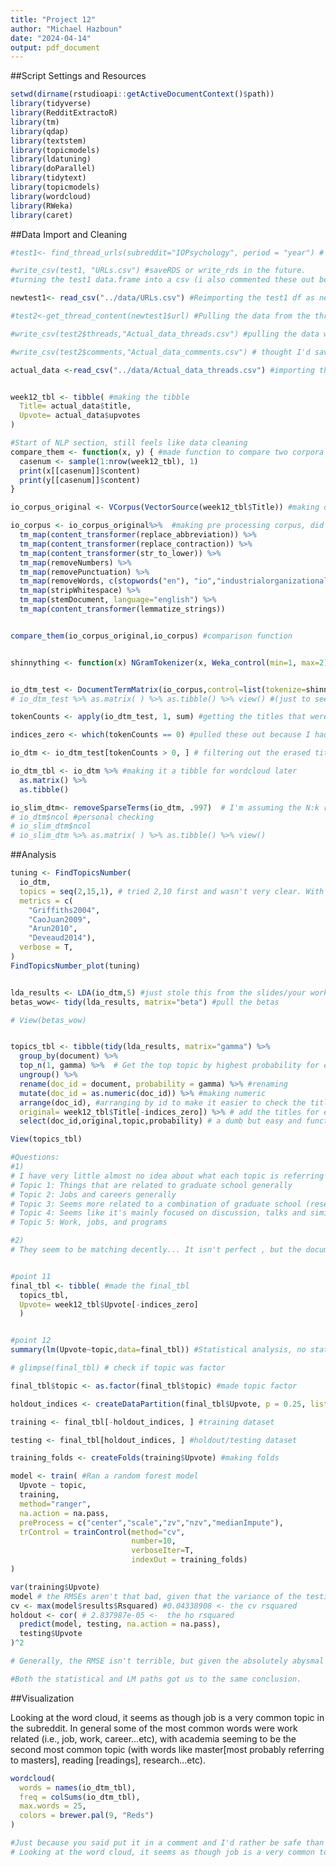```yaml
---
title: "Project 12"
author: "Michael Hazboun"
date: "2024-04-14"
output: pdf_document
---
```


##Script Settings and Resources
```r
setwd(dirname(rstudioapi::getActiveDocumentContext()$path))
library(tidyverse)
library(RedditExtractoR)
library(tm)
library(qdap)
library(textstem)
library(topicmodels)
library(ldatuning)
library(doParallel)
library(tidytext)
library(topicmodels)
library(wordcloud)
library(RWeka)
library(caret)
```

##Data Import and Cleaning
```r
#test1<- find_thread_urls(subreddit="IOPsychology", period = "year") # you said I don't need to add the sort by new, so pls don't take point away  # Used Reddit extractor to pull the URLs to the reddit threads in the IOPsychology subreddit, over the past year, and it's sorted by top because it saves time in the import.

#write_csv(test1, "URLs.csv") #saveRDS or write_rds in the future.
#turning the test1 data.frame into a csv (i also commented these out because they're no longer useful after the initial download)

newtest1<- read_csv("../data/URLs.csv") #Reimporting the test1 df as newtest1

#test2<-get_thread_content(newtest1$url) #Pulling the data from the threads/links collected in the previous function (also commented it out)

#write_csv(test2$threads,"Actual_data_threads.csv") #pulling the data we actually care about. (i also commented these out because they're no longer useful after the initial download)

#write_csv(test2$comments,"Actual_data_comments.csv") # thought I'd save the comments either way. (i also commented these out because they're no longer useful after the initial download)

actual_data <-read_csv("../data/Actual_data_threads.csv") #importing the actual data that I care about


week12_tbl <- tibble( #making the tibble
  Title= actual_data$title,
  Upvote= actual_data$upvotes
)

#Start of NLP section, still feels like data cleaning
compare_them <- function(x, y) { #made function to compare two corpora
  casenum <- sample(1:nrow(week12_tbl), 1)
  print(x[[casenum]]$content)
  print(y[[casenum]]$content)
}

io_corpus_original <- VCorpus(VectorSource(week12_tbl$Title)) #making original corpus

io_corpus <- io_corpus_original%>%  #making pre processing corpus, did most of the changes to the text prior to the remove words so I don't need to write as many variations of i/o (i made an active choice to leave SIOP because it's refering to our i/o conference but I doubt that the none i/o students would know that so I thought it would be fair to leave in)
  tm_map(content_transformer(replace_abbreviation)) %>%
  tm_map(content_transformer(replace_contraction)) %>%
  tm_map(content_transformer(str_to_lower)) %>%
  tm_map(removeNumbers) %>%
  tm_map(removePunctuation) %>%
  tm_map(removeWords, c(stopwords("en"), "io","industrialorganizational", "io psychology","iopsychology", "io psych", "iopsych", "organisational psychology", "organizational psychology", "org psych", "io psychologist","iopsychologist", "industrial and organizational psychology", "industrial and organisational psychology", "riopsychology")) %>% #This was one of the ones present "I.O phycology", I'm not grabbing miss spellings of psych 
  tm_map(stripWhitespace) %>%
  tm_map(stemDocument, language="english") %>%
  tm_map(content_transformer(lemmatize_strings))


compare_them(io_corpus_original,io_corpus) #comparison function


shinnything <- function(x) NGramTokenizer(x, Weka_control(min=1, max=2)) #making it for unigram and bigrams


io_dtm_test <- DocumentTermMatrix(io_corpus,control=list(tokenize=shinnything)) #making the dtm
# io_dtm_test %>% as.matrix( ) %>% as.tibble() %>% view() #(just to see things worked)

tokenCounts <- apply(io_dtm_test, 1, sum) #getting the titles that were completely erased

indices_zero <- which(tokenCounts == 0) #pulled these out because I had to use it later

io_dtm <- io_dtm_test[tokenCounts > 0, ] # filtering out the erased titles

io_dtm_tbl <- io_dtm %>% #making it a tibble for wordcloud later
  as.matrix() %>%
  as.tibble()

io_slim_dtm<- removeSparseTerms(io_dtm, .997)  # I'm assuming the N:k ratio is refering to the number of 1s per column, and this specificity got me close enough, .996 had no N of 2 while .997 and .998 had the same results and was the same as original
# io_dtm$ncol #personal checking
# io_slim_dtm$ncol
# io_slim_dtm %>% as.matrix( ) %>% as.tibble() %>% view()
```

##Analysis

```r
tuning <- FindTopicsNumber(
  io_dtm,
  topics = seq(2,15,1), # tried 2,10 first and wasn't very clear. With 2,15 it became clear that 5 topics or so is the ideal!
  metrics = c(
    "Griffiths2004",
    "CaoJuan2009",
    "Arun2010",
    "Deveaud2014"),
  verbose = T,
)
FindTopicsNumber_plot(tuning)


lda_results <- LDA(io_dtm,5) #just stole this from the slides/your work (runs the lda on the corpus for 5 topics)
betas_wow<- tidy(lda_results, matrix="beta") #pull the betas

# View(betas_wow)


topics_tbl <- tibble(tidy(lda_results, matrix="gamma") %>%
  group_by(document) %>%
  top_n(1, gamma) %>%  # Get the top topic by highest probability for each document
  ungroup() %>%
  rename(doc_id = document, probability = gamma) %>% #renaming
  mutate(doc_id = as.numeric(doc_id)) %>% #making numeric
  arrange(doc_id), #arranging by id to make it easier to check the titles later
  original= week12_tbl$Title[-indices_zero]) %>% # add the titles for everything but the variables we removed
  select(doc_id,original,topic,probability) # a dumb but easy and functional way of reordering the columns (forgive me for the dumb method but I am doing this between breaks in SIOP, at least commend the dedication)

View(topics_tbl)

#Questions:
#1)
# I have very little almost no idea about what each topic is referring to... but here is my best attempt at trying to figure it out...
# Topic 1: Things that are related to graduate school generally
# Topic 2: Jobs and careers generally
# Topic 3: Seems more related to a combination of graduate school (research) and jobs (kind of feels like they're talking about the scientist practitioner model)
# Topic 4: Seems like it's mainly focused on discussion, talks and similar things.
# Topic 5: Work, jobs, and programs

#2)
# They seem to be matching decently... It isn't perfect , but the documents with the highest beta seems to align the most with what very general topics I had thought of. This provides some level of content validity for our analysis.


#point 11
final_tbl <- tibble( #made the final_tbl
  topics_tbl,
  Upvote= week12_tbl$Upvote[-indices_zero]
  )


#point 12
summary(lm(Upvote~topic,data=final_tbl)) #Statistical analysis, no statistically significant difference was found

# glimpse(final_tbl) # check if topic was factor

final_tbl$topic <- as.factor(final_tbl$topic) #made topic factor

holdout_indices <- createDataPartition(final_tbl$Upvote, p = 0.25, list = T)$Resample1 # making a holdout index to use to split data

training <- final_tbl[-holdout_indices, ] #training dataset

testing <- final_tbl[holdout_indices, ] #holdout/testing dataset

training_folds <- createFolds(training$Upvote) #making folds

model <- train( #Ran a random forest model
  Upvote ~ topic,
  training,
  method="ranger",
  na.action = na.pass,
  preProcess = c("center","scale","zv","nzv","medianImpute"),
  trControl = trainControl(method="cv", 
                           number=10, 
                           verboseIter=T, 
                           indexOut = training_folds)
)

var(training$Upvote)
model # the RMSEs aren't that bad, given that the variance of the testing model was around 113.
cv <- max(model$results$Rsquared) #0.04338908 <- the cv rsquared
holdout <- cor( # 2.837987e-05 <-  the ho rsquared
  predict(model, testing, na.action = na.pass),
  testing$Upvote
)^2

# Generally, the RMSE isn't terrible, but given the absolutely abysmal rsquareds, I'd say there's not enough evidence to say that upvotes differ by/depend on topic.

#Both the statistical and LM paths got us to the same conclusion.

```

##Visualization

Looking at the word cloud, it seems as though job is a very common topic in the subreddit. In general some of the most common words were work related (i.e., job, work, career...etc), with academia seeming to be the second most common topic (with words like master[most probably referring to masters], reading [readings], research...etc).
```r
wordcloud(
  words = names(io_dtm_tbl),
  freq = colSums(io_dtm_tbl),
  max.words = 25,
  colors = brewer.pal(9, "Reds")
)

#Just because you said put it in a comment and I'd rather be safe than sorry, here is my interpretation again :)
# Looking at the word cloud, it seems as though job is a very common topic in the subreddit. In general some of the most common words were work related (i.e., job, work, career...etc), with academia seeming to be the second most common topic (with words like master[most probably referring to masters], reading [readings], research...etc).

```

